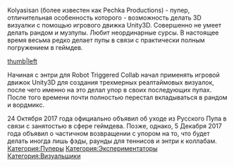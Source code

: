 {{Инфобокс для пуперов
|title2=Kolyasisan
|другие_ники=Pechka Productions
|image3=Pfp.png
|сферы_творчества=RYTP, Технодемки, Геймдев
|год_начала=22 октября 2015 года
|image4=[[Файл:Николай_Пономарёв.jpg|thumb]]
|имя_фамилия=Николай Пономарёв
|дата_рождения=05.12.1998
|место_проживания=Московская Область
|ссылки=
*[https://www.youtube.com/user/Kolyasisan YouTube]
*[https://vk.com/kolyasisan Вконтакте]
*[https://twitter.com/kolyasisan Twitter]
}} 
Kolyasisan (более известен как Pechka Productions) - пупер, отличительная особенность которого - возможность делать 3D визуалки с помощью игрового движка Unity3D. Совершенно не умеет делать рандом и музпупы. Любит неординарные сурсы. В настоящее время весьма редко делает пупы в связи с практически полным погружением в геймдев.

[[Файл:DOCTOR палеонтологии ПЕРФОРАТОРОМ гладит СКАЛЬПЕЛЬ RYTP Collab|thumb|left]]

Начиная с энтри для Robot Triggered Collab начал применять игровой движок Unity3D для создания трехмерных реалтаймовых визуалок, после чего именно на это делал упор в своих последующих пупах. После того времени почти полностью перестал вкладываться в рандом и вордмикс.

24 Октября 2017 года официально объявил об уходе из Русского Пупа в связи с занятостью в сфере геймдева. Позже, однако, 5 Декабря 2017 года объявил о частичном возвращении с упором на то, что будет делать иногда лишь фэды, раунды для теннисов и энтри к коллабам.
[[Категория:Пуперы]]
[[Категория:Экспериментаторы]]
[[Категория:Визуальщики]]